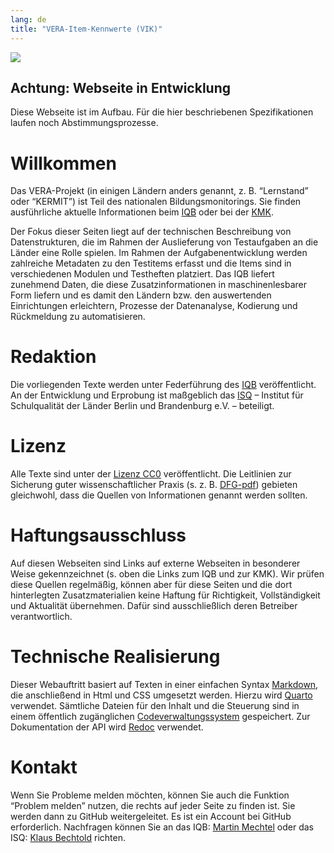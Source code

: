 ```yaml
---
lang: de
title: "VERA-Item-Kennwerte (VIK)"
---
```

![](banner.jpg)

::: {.callout-important}
## Achtung: Webseite in Entwicklung
Diese Webseite ist im Aufbau. Für die hier beschriebenen Spezifikationen laufen noch Abstimmungsprozesse. 
:::

# Willkommen
Das VERA-Projekt (in einigen Ländern anders genannt, z. B. "Lernstand" oder "KERMIT") ist Teil des nationalen Bildungsmonitorings. Sie finden ausführliche aktuelle Informationen beim [IQB](https://www.iqb.hu-berlin.de/vera/) oder bei der [KMK](https://www.kmk.org/themen/qualitaetssicherung-in-schulen/bildungsmonitoring/).

Der Fokus dieser Seiten liegt auf der technischen Beschreibung von Datenstrukturen, die im Rahmen der Auslieferung von Testaufgaben an die Länder eine Rolle spielen. Im Rahmen der Aufgabenentwicklung werden zahlreiche Metadaten zu den Testitems erfasst und die Items sind in verschiedenen Modulen und Testheften platziert. Das IQB liefert zunehmend Daten, die diese Zusatzinformationen in maschinenlesbarer Form liefern und es damit den Ländern bzw. den auswertenden Einrichtungen erleichtern, Prozesse der Datenanalyse, Kodierung und Rückmeldung zu automatisieren.

# Redaktion
Die vorliegenden Texte werden unter Federführung des [IQB](https://www.iqb.hu-berlin.de/) veröffentlicht. An der Entwicklung und Erprobung ist maßgeblich das [ISQ](https://www.isq-bb.de) -- Institut für Schulqualität der Länder Berlin und Brandenburg e.V. -- beteiligt.

# Lizenz
Alle Texte sind unter der [Lizenz CC0](https://open-educational-resources.de/was-die-cc0-freigabe-bedeutet-und-welche-moeglichkeiten-sie-eroeffnen/) veröffentlicht. Die Leitlinien zur Sicherung guter wissenschaftlicher Praxis (s. z. B. [DFG-pdf](https://www.dfg.de/resource/blob/173732/4166759430af8dc2256f0fa54e009f03/kodex-gwp-data.pdf)) gebieten gleichwohl, dass die Quellen von Informationen genannt werden sollten.

# Haftungsausschluss

Auf diesen Webseiten sind Links auf externe Webseiten in besonderer Weise gekennzeichnet (s. oben die Links zum IQB und zur KMK). Wir prüfen diese Quellen regelmäßig, können aber für diese Seiten und die dort hinterlegten Zusatzmaterialien keine Haftung für Richtigkeit, Vollständigkeit und Aktualität übernehmen. Dafür sind ausschließlich deren Betreiber verantwortlich.

# Technische Realisierung

Dieser Webauftritt basiert auf Texten in einer einfachen Syntax [Markdown](https://markdown.de/), die anschließend in Html und CSS umgesetzt werden. Hierzu wird [Quarto](https://quarto.org/) verwendet. Sämtliche Dateien für den Inhalt und die Steuerung sind in einem öffentlich zugänglichen [Codeverwaltungssystem](https://github.com/iqb-berlin/item-table) gespeichert. Zur Dokumentation der API wird [Redoc](https://redocly.com/docs/redoc/) verwendet.

# Kontakt

Wenn Sie Probleme melden möchten, können Sie auch die Funktion "Problem melden" nutzen, die rechts auf jeder Seite zu finden ist. Sie werden dann zu GitHub weitergeleitet. Es ist ein Account bei GitHub erforderlich. Nachfragen können Sie an das IQB: [Martin Mechtel](mailto:mechtel@iqb.hu-berlin.de) oder das ISQ: [Klaus Bechtold](mailto:Klaus.Bechtold@isq-bb.de) richten.

